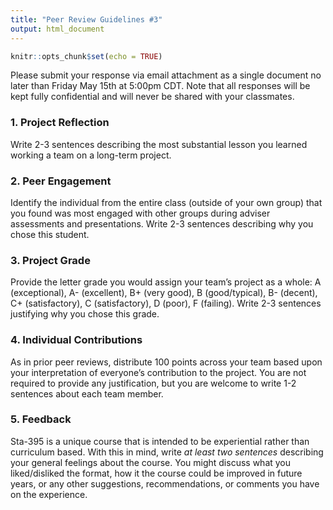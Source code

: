 ```yaml
---
title: "Peer Review Guidelines #3"
output: html_document
---
```


```r
knitr::opts_chunk$set(echo = TRUE)
```

Please submit your response via email attachment as a single document no later than Friday May 15th at 5:00pm CDT. Note that all responses will be kept fully confidential and will never be shared with your classmates.

### 1. Project Reflection

Write 2-3 sentences describing the most substantial lesson you learned working a team on a long-term project.

### 2. Peer Engagement

Identify the individual from the entire class (outside of your own group) that you found was most engaged with other groups during adviser assessments and presentations.  Write 2-3 sentences describing why you chose this student.

### 3. Project Grade

Provide the letter grade you would assign your team's project as a whole: A (exceptional), A- (excellent), B+ (very good), B (good/typical), B- (decent), C+ (satisfactory), C (satisfactory), D (poor), F (failing).  Write 2-3 sentences justifying why you chose this grade.

### 4. Individual Contributions

As in prior peer reviews, distribute 100 points across your team based upon your interpretation of everyone's contribution to the project.  You are not required to provide any justification, but you are welcome to write 1-2 sentences about each team member.

### 5. Feedback

Sta-395 is a unique course that is intended to be experiential rather than curriculum based. With this in mind, write *at least two sentences* describing your general feelings about the course. You might discuss what you liked/disliked the format, how it the course could be improved in future years, or any other suggestions, recommendations, or comments you have on the experience.
